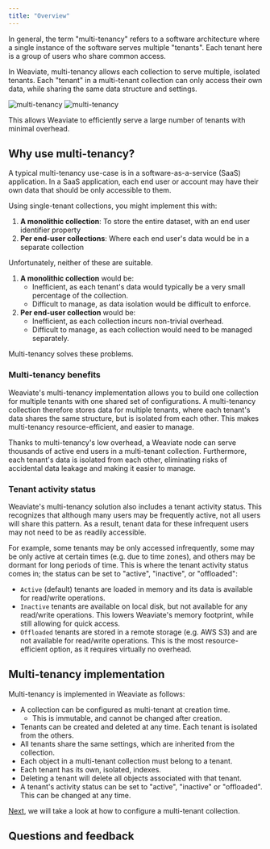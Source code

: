 ```yaml
---
title: "Overview"
---
```



In general, the term "multi-tenancy" refers to a software architecture where a single instance of the software serves multiple "tenants". Each tenant here is a group of users who share common access.

In Weaviate, multi-tenancy allows each collection to serve multiple, isolated tenants. Each "tenant" in a multi-tenant collection can only access their own data, while sharing the same data structure and settings.

![multi-tenancy](../../../../blog/2023-06-15-multi-tenancy/img/multi-tenancy-dark.png#gh-dark-mode-only)
![multi-tenancy](../../../../blog/2023-06-15-multi-tenancy/img/multi-tenancy-light.png#gh-light-mode-only)

This allows Weaviate to efficiently serve a large number of tenants with minimal overhead.

## <i class="fa-solid fa-square-chevron-right"></i> Why use multi-tenancy?

A typical multi-tenancy use-case is in a software-as-a-service (SaaS) application. In a SaaS application, each end user or account may have their own data that should be only accessible to them.

Using single-tenant collections, you might implement this with:

1. **A monolithic collection**: To store the entire dataset, with an end user identifier property
1. **Per end-user collections**: Where each end user's data would be in a separate collection

Unfortunately, neither of these are suitable.

1. **A monolithic collection** would be:
    - Inefficient, as each tenant's data would typically be a very small percentage of the collection.
    - Difficult to manage, as data isolation would be difficult to enforce.
1. **Per end-user collection** would be:
    - Inefficient, as each collection incurs non-trivial overhead.
    - Difficult to manage, as each collection would need to be managed separately.

Multi-tenancy solves these problems.

### <i class="fa-solid fa-chalkboard"></i> Multi-tenancy benefits

Weaviate's multi-tenancy implementation allows you to build one collection for multiple tenants with one shared set of configurations. A multi-tenancy collection therefore stores data for multiple tenants, where each tenant's data shares the same structure, but is isolated from each other. This makes multi-tenancy resource-efficient, and easier to manage.

Thanks to multi-tenancy's low overhead, a Weaviate node can serve thousands of active end users in a multi-tenant collection. Furthermore, each tenant's data is isolated from each other, eliminating risks of accidental data leakage and making it easier to manage.

### <i class="fa-solid fa-chalkboard"></i> Tenant activity status

Weaviate's multi-tenancy solution also includes a tenant activity status. This recognizes that although many users may be frequently active, not all users will share this pattern. As a result, tenant data for these infrequent users may not need to be as readily accessible.

For example, some tenants may be only accessed infrequently, some may be only active at certain times (e.g. due to time zones), and others may be dormant for long periods of time. This is where the tenant activity status comes in; the status can be set to "active", "inactive", or "offloaded":

- `Active` (default) tenants are loaded in memory and its data is available for read/write operations.
- `Inactive` tenants are available on local disk, but not available for any read/write operations. This lowers Weaviate's memory footprint, while still allowing for quick access.
- `Offloaded` tenants are stored in a remote storage (e.g. AWS S3) and are not available for read/write operations. This is the most resource-efficient option, as it requires virtually no overhead.

## <i class="fa-solid fa-square-chevron-right"></i> Multi-tenancy implementation

Multi-tenancy is implemented in Weaviate as follows:

- A collection can be configured as multi-tenant at creation time.
    - This is immutable, and cannot be changed after creation.
- Tenants can be created and deleted at any time. Each tenant is isolated from the others.
- All tenants share the same settings, which are inherited from the collection.
- Each object in a multi-tenant collection must belong to a tenant.
- Each tenant has its own, isolated, indexes.
- Deleting a tenant will delete all objects associated with that tenant.
- A tenant's activity status can be set to "active", "inactive" or "offloaded". This can be changed at any time.

[Next](./200_config.mdx), we will take a look at how to configure a multi-tenant collection.

## Questions and feedback


<DocsFeedback/>

